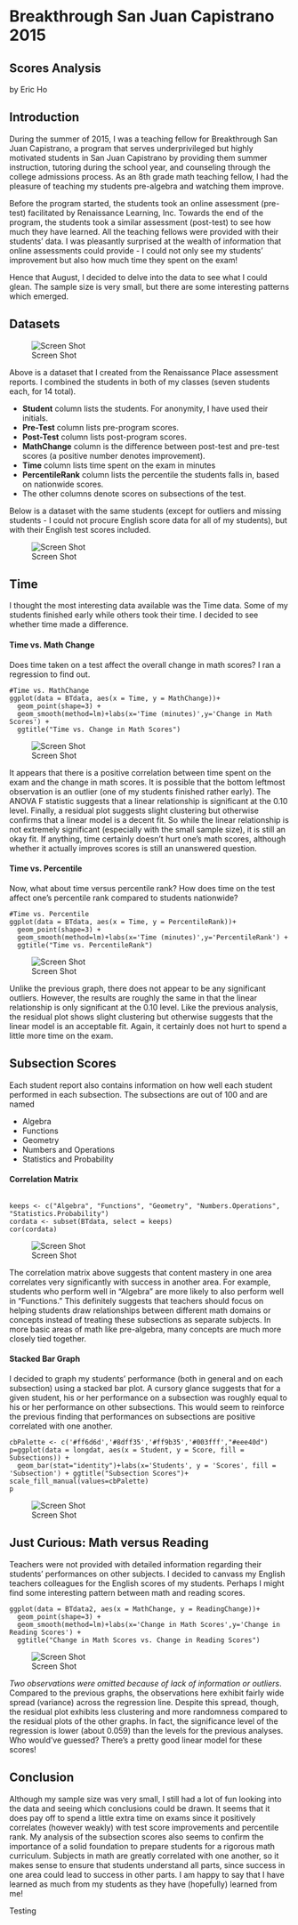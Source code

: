 # Breakthrough San Juan Capistrano 2015 
## Scores Analysis

by Eric Ho

## Introduction

During the summer of 2015, I was a teaching fellow for Breakthrough San Juan Capistrano, a program that serves
underprivileged but highly motivated students in San Juan Capistrano by providing them summer instruction, tutoring 
during the school year, and counseling through the college admissions process. As an 8th grade math teaching fellow,
I had the pleasure of teaching my students pre-algebra and watching them improve.

Before the program started, the students took an online assessment (pre-test) facilitated by Renaissance Learning, Inc. Towards
the end of the program, the students took a similar assessment (post-test) to see how much they have learned. All the
teaching fellows were provided with their students' data. I was pleasantly surprised at the wealth of information that
online assessments could provide - I could not only see my students' improvement but also how much time they spent on the
exam!

Hence that August, I decided to delve into the data to see what I could glean. The sample size is very small, but there
are some interesting patterns which emerged. 

## Datasets

![Screen Shot](https://github.com/ohrice/BTSJC/blob/master/images/Data.png)

Above is a dataset that I created from the Renaissance Place assessment reports. I combined the students in
both of my classes (seven students each, for 14 total).

* **Student** column lists the students. For anonymity, I have used their initials.
* **Pre-Test** column lists pre-program scores.
* **Post-Test** column lists post-program scores.
* **MathChange** column is the difference between post-test and pre-test scores (a positive number denotes improvement).
* **Time** column lists time spent on the exam in minutes
* **PercentileRank** column lists the percentile the students falls in, based on nationwide scores.
* The other columns denote scores on subsections of the test.

Below is a dataset with the same students (except for outliers and missing students - I could not procure English score
data for all of my students), but with their English test scores included.

![Screen Shot](https://github.com/ohrice/BTSJC/blob/master/images/Data2.png)

## Time

I thought the most interesting data available was the Time data. Some of my students finished early while others took their time.
I decided to see whether time made a difference.

#### Time vs. Math Change

Does time taken on a test affect the overall change in math scores? I ran a regression to find out.

```
#Time vs. MathChange
ggplot(data = BTdata, aes(x = Time, y = MathChange))+
  geom_point(shape=3) +
  geom_smooth(method=lm)+labs(x='Time (minutes)',y='Change in Math Scores') + 
  ggtitle("Time vs. Change in Math Scores")
```
![Screen Shot](https://github.com/ohrice/BTSJC/blob/master/plots/TimeMathChange.png)

It appears that there is a positive correlation between time spent on the exam and the change in math scores. It is possible that the bottom leftmost observation
is an outlier (one of my students finished rather early). The ANOVA F statistic suggests that a linear relationship is significant at the 0.10 level. Finally,
a residual plot suggests slight clustering but otherwise confirms that a linear model is a decent fit. So while the linear relationship is not extremely
significant (especially with the small sample size), it is still an okay fit. If anything, time certainly doesn't hurt one's math scores, although whether
it actually improves scores is still an unanswered question. 

#### Time vs. Percentile

Now, what about time versus percentile rank? How does time on the test affect one's percentile rank compared to students nationwide?

```
#Time vs. Percentile
ggplot(data = BTdata, aes(x = Time, y = PercentileRank))+
  geom_point(shape=3) +
  geom_smooth(method=lm)+labs(x='Time (minutes)',y='PercentileRank') + 
  ggtitle("Time vs. PercentileRank")
```
![Screen Shot](https://github.com/ohrice/BTSJC/blob/master/plots/TimePercentileRank.png)

Unlike the previous graph, there does not appear to be any significant outliers. However, the results are roughly the same in that the linear relationship
is only significant at the 0.10 level. Like the previous analysis, the residual plot shows slight clustering but otherwise suggests that the linear model
is an acceptable fit. Again, it certainly does not hurt to spend a little more time on the exam.

## Subsection Scores

Each student report also contains information on how well each student performed in each subsection. The subsections are out of 100 and are named 

* Algebra
* Functions
* Geometry
* Numbers and Operations
* Statistics and Probability

#### Correlation Matrix
```

keeps <- c("Algebra", "Functions", "Geometry", "Numbers.Operations", "Statistics.Probability")
cordata <- subset(BTdata, select = keeps)
cor(cordata)

```
![Screen Shot](https://github.com/ohrice/BTSJC/blob/master/images/Cormatrix.png)

The correlation matrix above suggests that content mastery in one area correlates very significantly with success in another area. For example,
students who perform well in "Algebra" are more likely to also perform well in "Functions." This definitely suggests that teachers should focus on
helping students draw relationships between different math domains or concepts instead of treating these subsections as separate subjects. 
In more basic areas of math like pre-algebra, many concepts are much more closely tied together. 

#### Stacked Bar Graph

I decided to graph my students' performance (both in general and on each subsection) using a stacked bar plot. A cursory glance suggests that for a given
student, his or her performance on a subsection was roughly equal to his or her performance on other subsections. This would seem to reinforce the previous
finding that performances on subsections are positive correlated with one another.

```
cbPalette <- c('#ff6d6d','#8dff35','#ff9b35','#003fff',"#eee40d")
p=ggplot(data = longdat, aes(x = Student, y = Score, fill = Subsections)) + 
  geom_bar(stat="identity")+labs(x='Students', y = 'Scores', fill = 'Subsection') + ggtitle("Subsection Scores")+ scale_fill_manual(values=cbPalette)
p

```
![Screen Shot](https://github.com/ohrice/BTSJC/blob/master/plots/Subsection2.png)


## Just Curious: Math versus Reading

Teachers were not provided with detailed information regarding their students' performances on other subjects. I decided to canvass my English teachers
colleagues for the English scores of my students. Perhaps I might find some interesting pattern between math and reading scores.

```
ggplot(data = BTdata2, aes(x = MathChange, y = ReadingChange))+
  geom_point(shape=3) +
  geom_smooth(method=lm)+labs(x='Change in Math Scores',y='Change in Reading Scores') + 
  ggtitle("Change in Math Scores vs. Change in Reading Scores")

```

![Screen Shot](https://github.com/ohrice/BTSJC/blob/master/plots/MathReadingChange.png)

_Two observations were omitted because of lack of information or outliers_.
Compared to the previous graphs, the observations here exhibit fairly wide spread (variance) across the regression line. Despite this spread, though, the
residual plot exhibits less clustering and more randomness compared to the residual plots of the other graphs. In fact, the significance level of the
regression is lower (about 0.059) than the levels for the previous analyses. Who would've guessed? There's a pretty good linear model for these scores!

## Conclusion

Although my sample size was very small, I still had a lot of fun looking into the data and seeing which conclusions could be drawn. It seems that it does
pay off to spend a little extra time on exams since it positively correlates (however weakly) with test score improvements and percentile rank. My
analysis of the subsection scores also seems to confirm the importance of a solid foundation to prepare students for a rigorous math curriculum. Subjects in math are greatly correlated
with one another, so it makes sense to ensure that students understand all parts, since success in one area could lead to success in other parts. I am happy
to say that I have learned as much from my students as they have (hopefully) learned from me!

Testing